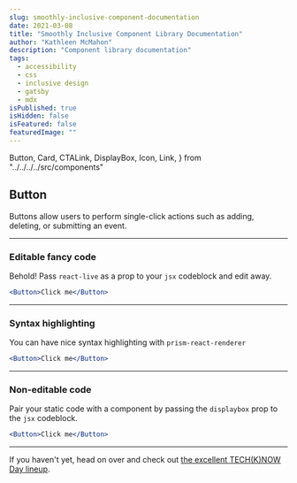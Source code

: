 ```yaml
---
slug: smoothly-inclusive-component-documentation
date: 2021-03-08
title: "Smoothly Inclusive Component Library Documentation"
author: "Kathleen McMahon"
description: "Component library documentation"
tags:
  - accessibility
  - css
  - inclusive design
  - gatsby
  - mdx
isPublished: true
isHidden: false
isFeatured: false
featuredImage: ""
---
```


  Button,
  Card,
  CTALink,
  DisplayBox,
  Icon,
  Link,
} from "../../../../src/components"

## Button

Buttons allow users to perform single-click actions such as adding, deleting, or submitting an event.

---

### Editable fancy code

Behold! Pass `react-live` as a prop to your `jsx` codeblock and edit away.

```jsx react-live
<Button>Click me</Button>
```

---

### Syntax highlighting

You can have nice syntax highlighting with `prism-react-renderer`

<p></p>

```jsx
<Button>Click me</Button>
```

---

### Non-editable code

Pair your static code with a component by passing the `displaybox` prop to the `jsx` codeblock.

```jsx displaybox
<Button>Click me</Button>
```

---

If you haven't yet, head on over and check out [the excellent TECH(K)NOW Day lineup](https://www.techknowday.com/).
